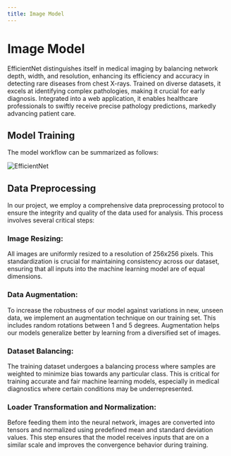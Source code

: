 ```yaml
---
title: Image Model
---
```


# Image Model

EfficientNet distinguishes itself in medical imaging by balancing network depth, width, and resolution, enhancing its efficiency and accuracy in detecting rare diseases from chest X-rays. Trained on diverse datasets, it excels at identifying complex pathologies, making it crucial for early diagnosis. Integrated into a web application, it enables healthcare professionals to swiftly receive precise pathology predictions, markedly advancing patient care.

## Model Training 

The model workflow can be summarized as follows:

![EfficientNet](../../../public/images/efficientnet.png)

## Data Preprocessing 

In our project, we employ a comprehensive data preprocessing protocol to ensure the integrity and quality of the data used for analysis. This process involves several critical steps:

### Image Resizing: 
All images are uniformly resized to a resolution of 256x256 pixels. This standardization is crucial for maintaining consistency across our dataset, ensuring that all inputs into the machine learning model are of equal dimensions.

### Data Augmentation: 
To increase the robustness of our model against variations in new, unseen data, we implement an augmentation technique on our training set. This includes random rotations between 1 and 5 degrees. Augmentation helps our models generalize better by learning from a diversified set of images.

### Dataset Balancing: 
The training dataset undergoes a balancing process where samples are weighted to minimize bias towards any particular class. This is critical for training accurate and fair machine learning models, especially in medical diagnostics where certain conditions may be underrepresented.

### Loader Transformation and Normalization: 
Before feeding them into the neural network, images are converted into tensors and normalized using predefined mean and standard deviation values. This step ensures that the model receives inputs that are on a similar scale and improves the convergence behavior during training.
